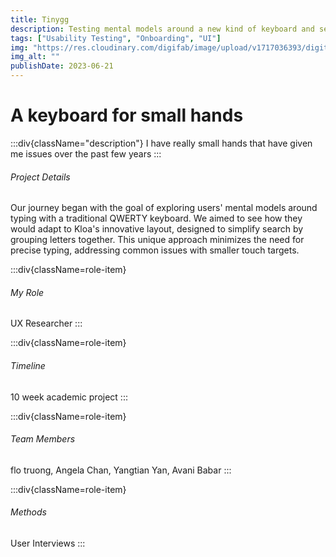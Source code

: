 ```yaml
---
title: Tinygg
description: Testing mental models around a new kind of keyboard and search interface
tags: ["Usability Testing", "Onboarding", "UI"]
img: "https://res.cloudinary.com/digifab/image/upload/v1717036393/digital-fab/a8/Screenshot_2024-05-29_at_7.32.55_PM_l6apij.png"
img_alt: ""
publishDate: 2023-06-21
---
```


<FullWidthSection>

# A keyboard for small hands 

:::div{className="description"}
I have really small hands that have given me issues over the past few years
:::


###### Project Details
Our journey began with the goal of exploring users' mental models around typing with a traditional QWERTY keyboard. We aimed to see how they would adapt to Kloa's innovative layout, designed to simplify search by grouping letters together. This unique approach minimizes the need for precise typing, addressing common issues with smaller touch targets.

<div class='roles'>

:::div{className=role-item}
###### My Role
UX Researcher
:::

:::div{className=role-item}
###### Timeline
10 week academic project
:::

:::div{className=role-item}
###### Team Members
flo truong, 
Angela Chan, Yangtian Yan, Avani Babar
:::


:::div{className=role-item}
###### Methods
User Interviews
:::
</div>
</FullWidthSection>